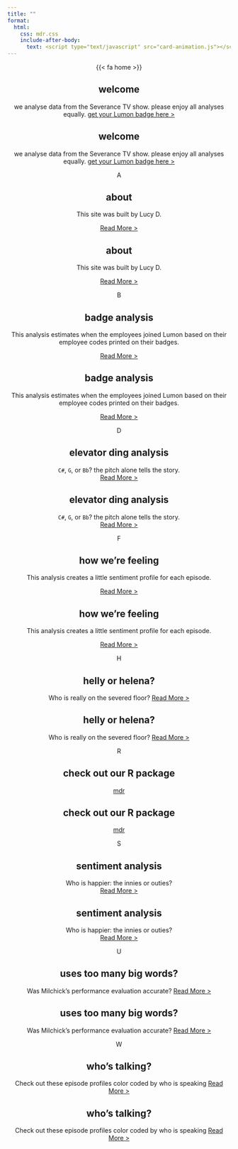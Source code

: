 ```yaml
---
title: ""
format: 
  html:
    css: mdr.css
    include-after-body:
      text: <script type="text/javascript" src="card-animation.js"></script>
---
```



<center>


::: {.deck}

::: {.vertical-lines}
:::

::: {.vertical-lines}
:::

::: {.card style="--i: 0;"}

::: {.tab}
{{< fa home >}}
:::

::: {.card--front}

## welcome

we analyse data from the Severance TV show. please enjoy all analyses equally. 
[get your Lumon badge here >](join-us)

:::

::: {.card--back}  

## welcome

we analyse data from the Severance TV show. please enjoy all analyses equally. 
[get your Lumon badge here >](join-us)
:::

:::

::: {.card style="--i: 1;"}
::: {.tab}
A
:::

::: {.card--front}

## about

This site was built by Lucy D. 

[Read More >](about)
:::

::: {.card--back}  

## about

This site was built by Lucy D. 

[Read More >](about)

:::
:::

::: {.card style="--i: 2;"}
::: {.tab}
B
:::

::: {.card--front}

## badge analysis

This analysis estimates when the employees joined Lumon based on their employee codes printed on their badges.

[Read More >](analysis-badges)
:::

::: {.card--back}  

## badge analysis

This analysis estimates when the employees joined Lumon based on their employee codes printed on their badges.

[Read More >](analysis-badges)

:::
:::

::: {.card style="--i: 3;"}
::: {.tab}
D
:::

::: {.card--front}

## elevator ding analysis

`C#`, `G`, or `Bb`? the pitch alone tells the story.  
[Read More >](analysis-elevator-dings)

:::

::: {.card--back} 

## elevator ding analysis

`C#`, `G`, or `Bb`? the pitch alone tells the story.  
[Read More >](analysis-elevator-dings)

:::
:::

::: {.card style="--i: 4;"}
::: {.tab}
F
:::

::: {.card--front}

## how we're feeling

This analysis creates a little sentiment profile for each episode.

[Read More >](analysis-feeling-over-time)

:::

::: {.card--back} 

## how we're feeling

This analysis creates a little sentiment profile for each episode.

[Read More >](analysis-feeling-over-time)

:::
:::

::: {.card style="--i: 5;"}
::: {.tab}
H
:::

::: {.card--front}

## helly or helena?

Who is really on the severed floor?
[Read More >](analysis-helly-or-helena)


:::

::: {.card--back}  

## helly or helena?

Who is really on the severed floor?
[Read More >](analysis-helly-or-helena)


:::
:::



::: {.card style="--i: 6;"}
::: {.tab}
R
:::

::: {.card--front}

## check out our R package

[mdr](https://lucymcgowan.github.io/mdr/index.html)

:::

::: {.card--back}  

## check out our R package

[mdr](https://lucymcgowan.github.io/mdr/index.html)
:::
:::
    
    
::: {.card style="--i: 7;"}
::: {.tab}
S
:::

::: {.card--front}

## sentiment analysis

Who is happier: the innies or outies?    
[Read More >](analysis-innie-sentiment)


:::

::: {.card--back}  

## sentiment analysis

Who is happier: the innies or outies?    
[Read More >](analysis-innie-sentiment)


:::
:::

::: {.card style="--i: 8;"}
::: {.tab}
U
:::

::: {.card--front}

## uses too many big words?

Was Milchick's performance evaluation accurate?
[Read More >](analysis-uses-too-many-big-words)


:::

::: {.card--back}  

## uses too many big words?

Was Milchick's performance evaluation accurate?
[Read More >](analysis-uses-too-many-big-words)



:::
:::


::: {.card style="--i: 9;"}
::: {.tab}
W
:::

::: {.card--front}

## who's talking?

Check out these episode profiles color coded by who is speaking 
[Read More >](analysis-whos-talking)


:::

::: {.card--back}  

## who's talking?

Check out these episode profiles color coded by who is speaking 
[Read More >](analysis-whos-talking)


:::
:::





    


   
::: {.lines .right}
<span></span>
<span></span>
<span></span>
<span></span>
<span></span>
<span></span>
<span></span>
<span></span>
<span></span>
<span></span> 
<span></span>
<span></span>
<span></span>
<span></span>
<span></span>
<span></span>
<span></span>
<span></span>
<span></span>
<span></span>  
:::

::: {.lines .left}
<span></span>
<span></span>
<span></span>
<span></span>
<span></span>
<span></span>
<span></span>
<span></span>
<span></span>
<span></span>
<span></span>
<span></span>
<span></span>
<span></span>
<span></span>
<span></span>
<span></span>
<span></span>
:::

:::
</center>


